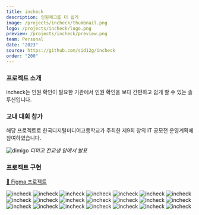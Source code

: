 ```yaml
---
title: incheck
description: 인원체크를 더 쉽게
image: /projects/incheck/thumbnail.png
logo: /projects/incheck/logo.png
preview: /projects/incheck/preview.png
team: Personal
date: "2023"
source: https://github.com/sid12g/incheck
order: "200"
---
```


### 프로젝트 소개

incheck는 인원 확인이 필요한 기관에서 인원 확인을 보다 간편하고 쉽게 할 수 있는 솔루션입니다.

### 교내 대회 참가

해당 프로젝트로 한국디지털미디어고등학교가 주최한 제9회 창의 IT 공모전 운영계획에 참여하였습니다.

![dimigo](/projects/incheck/dimigo.png) _디미고 전교생 앞에서 발표_

### 프로젝트 구현

[🎨 Figma 프로젝트](https://www.figma.com/design/xClHjhr3lmaH8j3gP7iR2n/incheck?node-id=5-1016)

![incheck](/projects/incheck/1.png)
![incheck](/projects/incheck/2.png)
![incheck](/projects/incheck/3.png)
![incheck](/projects/incheck/4.png)
![incheck](/projects/incheck/5.png)
![incheck](/projects/incheck/6.png)
![incheck](/projects/incheck/7.png)
![incheck](/projects/incheck/8.png)
![incheck](/projects/incheck/9.png)
![incheck](/projects/incheck/10.png)
![incheck](/projects/incheck/11.png)
![incheck](/projects/incheck/12.png)
![incheck](/projects/incheck/13.png)
![incheck](/projects/incheck/14.png)
![incheck](/projects/incheck/15.png)
![incheck](/projects/incheck/16.png)
![incheck](/projects/incheck/17.png)
![incheck](/projects/incheck/18.png)
![incheck](/projects/incheck/19.png)
![incheck](/projects/incheck/20.png)
![incheck](/projects/incheck/21.png)
